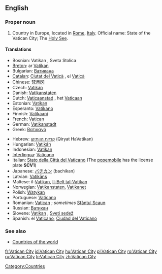 {{wikipedia}}
==English==

===Proper noun===
{{en-proper noun|sg=[[Vatican]] [[city|City]]}}

# Country in Europe, located in [[Rome]], [[Italy]]. Official name: State of the Vatican City; The [[Holy See]].

====Translations====
{{top}}
*Bosnian: Vatikan {{m}}, Sveta Stolica {{f}}
*[[Breton]]: ar [[Vatikan]]
*Bulgarian: [[Ватикана]]
*[[Catalan]]: [[Ciutat del Vaticà]] {{f}}, el [[Vaticà]] {{m}}
*Chinese: [[梵蒂冈]]
*Czech: [[Vatikán]] {{m}}
*Danish: [[Vatikanstaten]]
*Dutch: [[Vaticaanstad]] {{f}}, het [[Vaticaan]] {{n}}
*Estonian: [[Vatikan]]
*Esperanto: [[Vatikano]]
*Finnish: [[Vatikaani]]
*French: [[Vatican]] {{m}}
*German: [[Vatikanstadt]]
*Greek: [[Βατικανό]] {{n}}
{{mid}}
*Hebrew: [[קריית הוותיקן]] (Qiryat HaVatikan)
*Hungarian: [[Vatikán]]
*Indonesian: [[Vatikan]]
*[[Interlingua]]: [[Vaticano]]
*Italian: [[Stato della Città del Vaticano]] (The [[popemobile]] has the license plate '''SCV1''')
*Japanese: [[バチカン]] (bachikan)
*Latvian: [[Vatikāns]]
*Maltese: il-[[Vatikan]], [[Il-Belt tal-Vatikan]]
*Norwegian: [[Vatikanstaten]], [[Vatikanet]]
*Polish: [[Watykan]]
*Portuguese: [[Vaticano]]
*Romanian: [[Vatican]] {{n}}; ''sometimes'' [[Sfântul Scaun]] {{n}}
*Russian: [[Ватикан]] {{m}}
*Slovene: [[Vatikan]] {{m}}, [[Sveti sedež]] {{m}}
*Spanish: el [[Vaticano]], [[Ciudad del Vaticano]]
{{bottom}}

===See also===
*[[Countries of the world]]

[[Category:Countries]]

[[fr:Vatican City]]
[[id:Vatican City]]
[[hu:Vatican City]]
[[pl:Vatican City]]
[[ro:Vatican City]]
[[ru:Vatican City]]
[[tr:Vatican City]]
[[zh:Vatican City]]